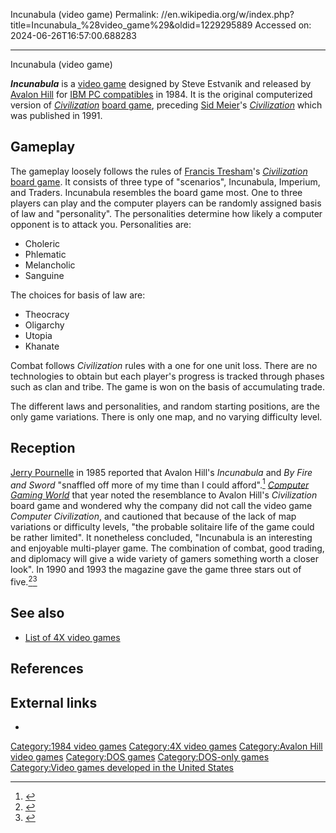 Incunabula (video game)
Permalink: //en.wikipedia.org/w/index.php?title=Incunabula_%28video_game%29&oldid=1229295889
Accessed on: 2024-06-26T16:57:00.688283



------
Incunabula (video game)
{{Short description|1984 video game}}
{{Infobox video game
| title        = Incunabula
| image        = Incunabula Coverart.png
| caption      = 
| developer    = [[Avalon Hill]]
| publisher    = Avalon Hill
| designer     = Steve Estvanik
| series       = ''[[Civilization (series)|Civilization]]''
| released     = 1984
| genre        = [[4X]]
| modes        = 
| platforms    = [[MS-DOS]]
}}

'''''Incunabula''''' is a [[video game]] designed by Steve Estvanik and released by [[Avalon Hill]] for [[IBM PC compatible]]s in 1984. It is the original computerized version of ''[[Civilization (1980 board game)|Civilization]]'' [[board game]], preceding  [[Sid Meier]]'s ''[[Civilization (video game)|Civilization]]'' which was published in 1991.

==Gameplay==
The gameplay loosely follows the rules of [[Francis Tresham (game designer)|Francis Tresham]]'s ''[[Civilization (1980 board game)|Civilization]]'' [[board game]]. It consists of three type of "scenarios", Incunabula, Imperium, and Traders.  Incunabula resembles the board game most.  One to three players can play and the computer players can be randomly assigned basis of law and "personality".  The personalities determine how likely a computer opponent is to attack you.  Personalities are:
*Choleric 
*Phlematic
*Melancholic
*Sanguine

The choices for basis of law are:
*Theocracy
*Oligarchy
*Utopia
*Khanate

Combat follows ''Civilization'' rules with a one for one unit loss.  There are no technologies to obtain but each player's progress is tracked through phases such as clan and tribe. The game is won on the basis of accumulating trade.

The different laws and personalities, and random starting positions, are the only game variations. There is only one map, and no varying difficulty level.{{r|mackames198512}}

==Reception==
[[Jerry Pournelle]] in 1985 reported that Avalon Hill's ''Incunabula'' and ''By Fire and Sword'' "snaffled off more of my time than I could afford".<ref name="pournelle198509">{{cite news | url=https://archive.org/stream/byte-magazine-1985-09/1985_09_BYTE_10-09_Homebrewing#page/n329/mode/2up | title=PCs, Peripherals, Programs, and People | work=BYTE | date=September 1985 | access-date=20 March 2016 | author=Pournelle, Jerry | pages=347}}</ref> ''[[Computer Gaming World]]'' that year noted the resemblance to Avalon Hill's ''Civilization'' board game and wondered why the company did not call the video game ''Computer Civilization'', and cautioned that because of the lack of map variations or difficulty levels, "the probable solitaire life of the game could be rather limited". It nonetheless concluded, "Incunabula is an interesting and enjoyable multi-player game. The combination of combat, good trading, and diplomacy will give a wide variety of gamers something worth a closer look".{{r|mackames198512}} In 1990 and 1993 the magazine gave the game three stars out of five.<ref name="brooks199010">{{cite magazine | url=http://www.cgwmuseum.org/galleries/index.php?year=1990&pub=2&id=75 | title=Computer Strategy and Wargames: Pre-20th Century | magazine=Computer Gaming World | date=October 1990 | access-date=16 November 2013 | author=Brooks, M. Evan | pages=11}}</ref><ref name="brooks199306">{{cite magazine | url=http://www.cgwmuseum.org/galleries/index.php?year=1993&pub=2&id=107 | title=An Annotated Listing of Pre-20th Century Wargames | magazine=Computer Gaming World | date=June 1993 | access-date=7 July 2014 | author=Brooks, M. Evan | pages=136}}</ref>

==See also==
*[[List of 4X video games]]

==References==
{{Reflist|refs=
<ref name="mackames198512">{{cite magazine | title=Incunabula | magazine=Computer Gaming World | volume=5 | issue=5 | date=November–December 1985 | access-date=21 May 2016 | last=MacKames | first=Stewart | pages=63 | url=http://www.cgwmuseum.org/galleries/index.php?year=1985&pub=2&id=24}}</ref>}}

==External links==
*{{moby game|id=/dos/incunabula|name=''Incunabula''}}

{{Avalon Hill}}
{{Civilization}}

[[Category:1984 video games]]
[[Category:4X video games]]
[[Category:Avalon Hill video games]]
[[Category:DOS games]]
[[Category:DOS-only games]]
[[Category:Video games developed in the United States]]